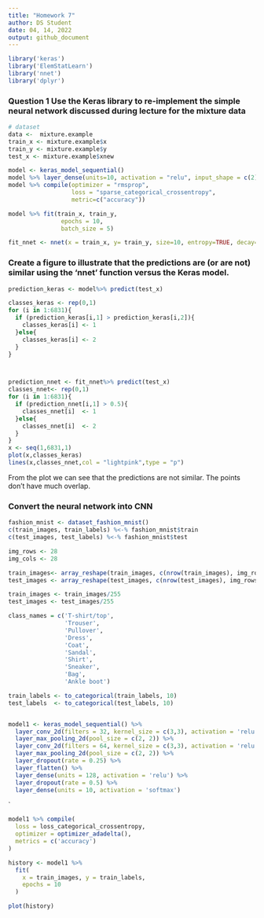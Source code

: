 ```yaml
---
title: "Homework 7"
author: DS Student
date: 04, 14, 2022
output: github_document
---
```

```r
library('keras')
library('ElemStatLearn')
library('nnet')
library('dplyr')

```

### Question 1 Use the Keras library to re-implement the simple neural network discussed during lecture for the mixture data
```r
# dataset
data <-  mixture.example
train_x <- mixture.example$x
train_y <- mixture.example$y
test_x <- mixture.example$xnew

```




```r
model <- keras_model_sequential()
model %>% layer_dense(units=10, activation = "relu", input_shape = c(2))%>% layer_dense(units =2, activation = "softmax") 
model %>% compile(optimizer = "rmsprop", 
                  loss = "sparse_categorical_crossentropy",  
                  metric=c("accuracy"))
```


```r
model %>% fit(train_x, train_y,
               epochs = 10, 
               batch_size = 5)
```

```r
fit_nnet <- nnet(x = train_x, y= train_y, size=10, entropy=TRUE, decay=0.02) 
```

### Create a figure to illustrate that the predictions are (or are not) similar using the 'nnet' function versus the Keras model.
```r
prediction_keras <- model%>% predict(test_x)

classes_keras <- rep(0,1)
for (i in 1:6831){
  if (prediction_keras[i,1] > prediction_keras[i,2]){
    classes_keras[i] <- 1
  }else{
    classes_keras[i] <- 2
  }
}



prediction_nnet <- fit_nnet%>% predict(test_x)
classes_nnet<- rep(0,1)
for (i in 1:6831){
  if (prediction_nnet[i,1] > 0.5){
    classes_nnet[i]  <- 1
  }else{
    classes_nnet[i]  <- 2
  }
}
x <- seq(1,6831,1)
plot(x,classes_keras)
lines(x,classes_nnet,col = "lightpink",type = "p")
```
From the plot we can see that the predictions are not similar. The points don't have much overlap.

###  Convert the neural network into CNN
```r
fashion_mnist <- dataset_fashion_mnist()
c(train_images, train_labels) %<-% fashion_mnist$train
c(test_images, test_labels) %<-% fashion_mnist$test

img_rows <- 28
img_cols <- 28

train_images<- array_reshape(train_images, c(nrow(train_images), img_rows, img_cols, 1))
test_images <- array_reshape(test_images, c(nrow(test_images), img_rows, img_cols, 1))

train_images <- train_images/255
test_images <- test_images/255

class_names = c('T-shirt/top',
                'Trouser',
                'Pullover',
                'Dress',
                'Coat', 
                'Sandal',
                'Shirt',
                'Sneaker',
                'Bag',
                'Ankle boot')

train_labels <- to_categorical(train_labels, 10)
test_labels  <- to_categorical(test_labels, 10)


model1 <- keras_model_sequential() %>%
  layer_conv_2d(filters = 32, kernel_size = c(3,3), activation = 'relu', input_shape = c(28,28,1)) %>% 
  layer_max_pooling_2d(pool_size = c(2, 2)) %>% 
  layer_conv_2d(filters = 64, kernel_size = c(3,3), activation = 'relu') %>% 
  layer_max_pooling_2d(pool_size = c(2, 2)) %>% 
  layer_dropout(rate = 0.25) %>% 
  layer_flatten() %>% 
  layer_dense(units = 128, activation = 'relu') %>% 
  layer_dropout(rate = 0.5) %>% 
  layer_dense(units = 10, activation = 'softmax')

```
`

```r

model1 %>% compile(
  loss = loss_categorical_crossentropy,
  optimizer = optimizer_adadelta(),
  metrics = c('accuracy')
)

history <- model1 %>% 
  fit(
    x = train_images, y = train_labels,
    epochs = 10
  )
```

```r
plot(history)
```

